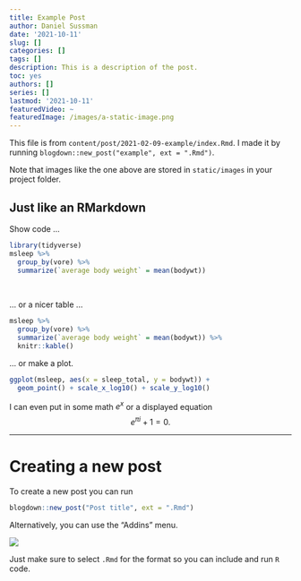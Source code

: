 ```yaml
---
title: Example Post
author: Daniel Sussman
date: '2021-10-11'
slug: []
categories: []
tags: []
description: This is a description of the post.
toc: yes
authors: []
series: []
lastmod: '2021-10-11'
featuredVideo: ~
featuredImage: /images/a-static-image.png
---
```


This file is from `content/post/2021-02-09-example/index.Rmd`. I made it by running `blogdown::new_post("example", ext = ".Rmd")`.

Note that images like the one above are stored in `static/images` in your project folder.

## Just like an RMarkdown

Show code ...


```r
library(tidyverse)
msleep %>%
  group_by(vore) %>%
  summarize(`average body weight` = mean(bodywt))
```

<br>

... or a nicer table ...

```r
msleep %>%
  group_by(vore) %>%
  summarize(`average body weight` = mean(bodywt)) %>%
  knitr::kable()
```

... or make a plot.

```r
ggplot(msleep, aes(x = sleep_total, y = bodywt)) +
  geom_point() + scale_x_log10() + scale_y_log10()
```

I can even put in some math $e^x$ or a displayed equation
$$e^{\pi i} + 1 = 0.$$


---

# Creating a new post

To create a new post you can run

```r
blogdown::new_post("Post title", ext = ".Rmd")
```

Alternatively, you can use the "Addins" menu.

![](images/New Post.png)

Just make sure to select `.Rmd` for the format so you can include and run `R` code.
